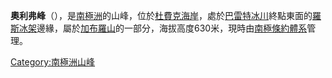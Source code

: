{{coord|84|34|S|173|33|W|display=title}}

'''奧利弗峰'''（{{lang-en|Olliver Peak}}），是[[南極洲|南極洲]]的山峰，位於[[杜費克海岸|杜費克海岸]]，處於[[巴雷特冰川|巴雷特冰川]]終點東面的[[羅斯冰架|羅斯冰架]]邊緣，屬於[[加布羅山|加布羅山]]的一部分，海拔高度630米，現時由[[南極條約體系|南極條約體系]]管理。

{{DEFAULTSORT:Olliver Peak}}
[[Category:南極洲山峰|Category:南極洲山峰]]


{{DufekCoast-geo-stub}}